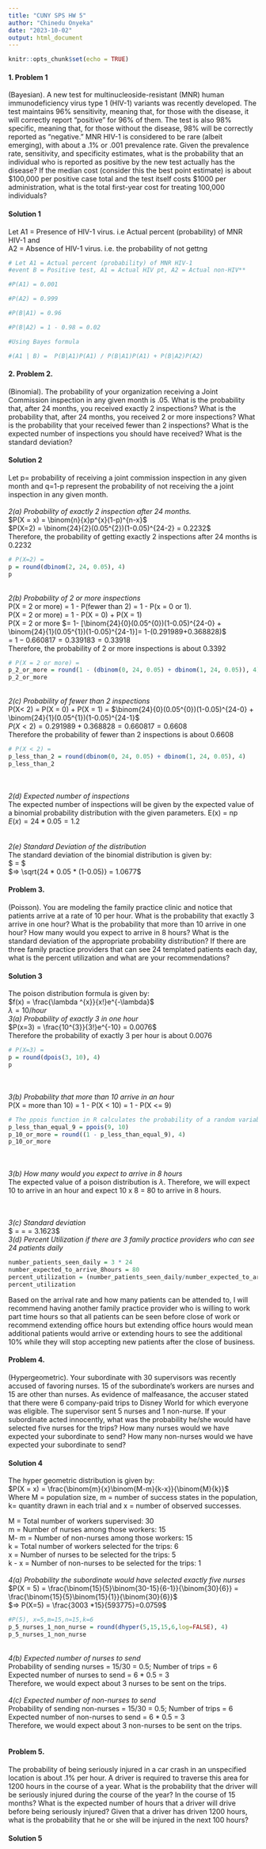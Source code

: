 ```yaml
---
title: "CUNY SPS HW 5"
author: "Chinedu Onyeka"
date: "2023-10-02"
output: html_document
---
```


```r
knitr::opts_chunk$set(echo = TRUE)
```

#### 1. Problem 1  
(Bayesian). A new test for multinucleoside-resistant (MNR) human immunodeficiency virus type 1
(HIV-1) variants was recently developed. The test maintains 96% sensitivity, meaning that, for those
with the disease, it will correctly report “positive” for 96% of them. The test is also 98% specific,
meaning that, for those without the disease, 98% will be correctly reported as “negative.” MNR HIV-1
is considered to be rare (albeit emerging), with about a .1% or .001 prevalence rate. Given the
prevalence rate, sensitivity, and specificity estimates, what is the probability that an individual who is
reported as positive by the new test actually has the disease? If the median cost (consider this the best
point estimate) is about $100,000 per positive case total and the test itself costs $1000 per
administration, what is the total first-year cost for treating 100,000 individuals?  

#### **Solution 1**  
Let A1 = Presence of HIV-1 virus. i.e Actual percent (probability) of MNR HIV-1 and  
A2 = Absence of HIV-1 virus. i.e. the probability of not gettng
```r
# Let A1 = Actual percent (probability) of MNR HIV-1
#event B = Positive test, A1 = Actual HIV pt, A2 = Actual non-HIV**

#P(A1) = 0.001

#P(A2) = 0.999

#P(B|A1) = 0.96

#P(B|A2) = 1 - 0.98 = 0.02

#Using Bayes formula

#(A1 | B) =  P(B|A1)P(A1) / P(B|A1)P(A1) + P(B|A2)P(A2)
```

#### 2. Problem 2.  
(Binomial). The probability of your organization receiving a Joint Commission inspection in any given
month is .05. What is the probability that, after 24 months, you received exactly 2 inspections? What is
the probability that, after 24 months, you received 2 or more inspections? What is the probability that
your received fewer than 2 inspections? What is the expected number of inspections you should have
received? What is the standard deviation?  

#### **Solution 2**  
Let p= probability of receiving a joint commission inspection in any given month and q=1-p represent the probability of not receiving the a joint inspection in any given month.  
</br>
*2(a) Probability of exactly 2 inspection after 24 months.*    
 $P(X = x) = \binom{n}{x}p^{x}(1-p)^{n-x}$  
 $P(X=2) = \binom{24}{2}(0.05^{2})(1-0.05)^{24-2} = 0.2232$  
 Therefore, the probability of getting exactly 2 inspections after 24 months is 0.2232
```r
# P(X=2) = 
p = round(dbinom(2, 24, 0.05), 4)
p
```
</br>
*2(b) Probability of 2 or more inspections*  
P(X = 2 or more) =  1 - P(fewer than 2) = 1 - P(x = 0 or 1).  
P(X = 2 or more) = 1 - P(X = 0) + P(X = 1)  
P(X = 2 or more $= 1- [\binom{24}{0}(0.05^{0})(1-0.05)^{24-0} +  \binom{24}{1}(0.05^{1})(1-0.05)^{24-1}]= 1-(0.291989+0.368828)$  
 = $1-0.660817 = 0.339183 = 0.33918$  
Therefore, the probability of 2 or more inspections is about 0.3392  
```r
# P(X = 2 or more) = 
p_2_or_more = round(1 - (dbinom(0, 24, 0.05) + dbinom(1, 24, 0.05)), 4)
p_2_or_more
```
</br>
*2(c) Probability of fewer than 2 inspections*  
P(X< 2) = P(X = 0) + P(X = 1) = $\binom{24}{0}(0.05^{0})(1-0.05)^{24-0} +  \binom{24}{1}(0.05^{1})(1-0.05)^{24-1}$  
$P(X < 2) = 0.291989 + 0.368828 = 0.660817 = 0.6608$  
Therefore the probability of fewer than 2 inspections is about 0.6608  
```r
# P(X < 2) = 
p_less_than_2 = round(dbinom(0, 24, 0.05) + dbinom(1, 24, 0.05), 4)
p_less_than_2
```  
</br>  
*2(d) Expected number of inspections*  
The expected number of inspections will be given by the expected value of a binomial probability distribution with the given parameters. E(x) = np  
$E(x) = 24 * 0.05 = 1.2$  
</br>  
*2(e) Standard Deviation of the distribution*  
The standard deviation of the binomial distribution is given by:  
$ \sigma = \sqrt{npq}$  
$=> \sqrt{24 * 0.05 * (1-0.05)} = 1.0677$  

#### Problem 3.   
(Poisson). You are modeling the family practice clinic and notice that patients arrive at a rate of 10 per
hour. What is the probability that exactly 3 arrive in one hour? What is the probability that more than
10 arrive in one hour? How many would you expect to arrive in 8 hours? What is the standard
deviation of the appropriate probability distribution? If there are three family practice providers that can
see 24 templated patients each day, what is the percent utilization and what are your recommendations?  

#### **Solution 3**  
The poison distribution formula is given by:  
$f(x) = \frac{\lambda ^{x}}{x!}e^{-\lambda}$  
$\lambda = 10/hour$  
*3(a) Probability of exactly 3 in one hour*  
$P(x=3) = \frac{10^{3}}{3!}e^{-10} = 0.0076$  
Therefore the probability of exactly 3 per hour is about 0.0076  
```r
# P(X=3) = 
p = round(dpois(3, 10), 4)
p
```
</br>  
*3(b) Probability that more than 10 arrive in an hour*  
P(X = more than 10) = 1 - P(X < 10) = 1 - P(X <= 9)
```r
# The ppois function in R calculates the probability of a random variable that will be equal to or less than a number.
p_less_than_equal_9 = ppois(9, 10)
p_10_or_more = round((1 - p_less_than_equal_9), 4)
p_10_or_more
```
</br>  
*3(b) How many would you expect to arrive in 8 hours*  
The expected value of a poison distribution is $\lambda$. Therefore, we will expect 10 to arrive in an hour and expect 10 x 8 = 80 to arrive in 8 hours.  

</br>  
*3(c) Standard deviation*  
$ \sigma = \sqrt{\lambda} = \sqrt{10} = 3.1623$  
*3(d) Percent Utilization if there are 3 family practice providers who can see 24 patients daily*  
```r
number_patients_seen_daily = 3 * 24
number_expected_to_arrive_8hours = 80
percent_utilization = (number_patients_seen_daily/number_expected_to_arrive_8hours) * 100
percent_utilization
```
Based on the arrival rate and how many patients can be attended to, I will recommend having another family practice provider who is willing to work part time hours so that all patients can be seen before close of work or recommend extending office hours but extending office hours would mean additional patients would arrive or extending hours to see the additional 10% while they will stop accepting new patients after the close of business.  

#### Problem 4.   
(Hypergeometric). Your subordinate with 30 supervisors was recently accused of favoring nurses. 15
of the subordinate’s workers are nurses and 15 are other than nurses. As evidence of malfeasance, the
accuser stated that there were 6 company-paid trips to Disney World for which everyone was eligible.
The supervisor sent 5 nurses and 1 non-nurse. If your subordinate acted innocently, what was the
probability he/she would have selected five nurses for the trips? How many nurses would we have
expected your subordinate to send? How many non-nurses would we have expected your subordinate to
send?  

#### **Solution 4**  
The hyper geometric distribution is given by:  
$P(X = x) = \frac{\binom{m}{x}\binom{M-m}{k-x}}{\binom{M}{k}}$  
Where M = population size, m = number of success states in the population,  
k= quantity drawn in each trial and x = number of observed successes.  

M = Total number of workers supervised: 30  
m = Number of nurses among those workers: 15  
M- m = Number of non-nurses among those workers: 15  
k = Total number of workers selected for the trips: 6  
x = Number of nurses to be selected for the trips: 5  
k - x = Number of non-nurses to be selected for the trips: 1  
</br>
*4(a) Probability the subordinate would have selected exactly five nurses*    
$P(X = 5) = \frac{\binom{15}{5}\binom{30-15}{6-1}}{\binom{30}{6}} = \frac{\binom{15}{5}\binom{15}{1}}{\binom{30}{6}}$  
$=> P(X=5) = \frac{3003 *15}{593775}=0.0759$
```r
#P(5), x=5,m=15,n=15,k=6
p_5_nurses_1_non_nurse = round(dhyper(5,15,15,6,log=FALSE), 4)
p_5_nurses_1_non_nurse
```  
</br>
*4(b) Expected number of nurses to send*  
Probability of sending nurses = 15/30 = 0.5; Number of trips = 6  
Expected number of nurses to send = 6 * 0.5 = 3  
Therefore, we would expect about 3 nurses to be sent on the trips.  
</br>
*4(c) Expected number of non-nurses to send*  
Probability of sending non-nurses = 15/30 = 0.5; Number of trips = 6  
Expected number of non-nurses to send = 6 * 0.5 = 3  
Therefore, we would expect about 3 non-nurses to be sent on the trips.  
</br>  

#### Problem 5.  
The probability of being seriously injured in a car crash in an unspecified location is about
.1% per hour. A driver is required to traverse this area for 1200 hours in the course of a year. What is
the probability that the driver will be seriously injured during the course of the year? In the course of 15
months? What is the expected number of hours that a driver will drive before being seriously injured?
Given that a driver has driven 1200 hours, what is the probability that he or she will be injured in the
next 100 hours?  

#### **Solution 5**









 


